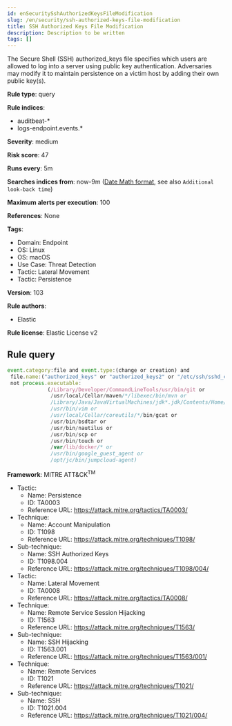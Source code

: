 ```yaml
---
id: enSecuritySshAuthorizedKeysFileModification
slug: /en/security/ssh-authorized-keys-file-modification
title: SSH Authorized Keys File Modification
description: Description to be written
tags: []
---
```


<div id="ssh-authorized-keys-file-modification"></div>

The Secure Shell (SSH) authorized_keys file specifies which users are allowed to log into a server using public key authentication. Adversaries may modify it to maintain persistence on a victim host by adding their own public key(s).

**Rule type**: query

**Rule indices**: 

* auditbeat-*
* logs-endpoint.events.*

**Severity**: medium

**Risk score**: 47

**Runs every**: 5m

**Searches indices from**: now-9m ([Date Math format](((ref))/common-options.html#date-math), see also <DocLink id="enSecurityRulesUiCreate" section="set-the-rules-schedule">`Additional look-back time`</DocLink>)

**Maximum alerts per execution**: 100

**References**: None

**Tags**: 

* Domain: Endpoint
* OS: Linux
* OS: macOS
* Use Case: Threat Detection
* Tactic: Lateral Movement
* Tactic: Persistence

**Version**: 103

**Rule authors**: 

* Elastic

**Rule license**: Elastic License v2

## Rule query

```js
event.category:file and event.type:(change or creation) and
 file.name:("authorized_keys" or "authorized_keys2" or "/etc/ssh/sshd_config" or "/root/.ssh") and
 not process.executable:
             (/Library/Developer/CommandLineTools/usr/bin/git or
              /usr/local/Cellar/maven/*/libexec/bin/mvn or
              /Library/Java/JavaVirtualMachines/jdk*.jdk/Contents/Home/bin/java or
              /usr/bin/vim or
              /usr/local/Cellar/coreutils/*/bin/gcat or
              /usr/bin/bsdtar or
              /usr/bin/nautilus or
              /usr/bin/scp or
              /usr/bin/touch or
              /var/lib/docker/* or
              /usr/bin/google_guest_agent or 
              /opt/jc/bin/jumpcloud-agent)

```

**Framework**: MITRE ATT&CK<sup>TM</sup>

* Tactic:
    * Name: Persistence
    * ID: TA0003
    * Reference URL: https://attack.mitre.org/tactics/TA0003/
* Technique:
    * Name: Account Manipulation
    * ID: T1098
    * Reference URL: https://attack.mitre.org/techniques/T1098/
* Sub-technique:
    * Name: SSH Authorized Keys
    * ID: T1098.004
    * Reference URL: https://attack.mitre.org/techniques/T1098/004/
* Tactic:
    * Name: Lateral Movement
    * ID: TA0008
    * Reference URL: https://attack.mitre.org/tactics/TA0008/
* Technique:
    * Name: Remote Service Session Hijacking
    * ID: T1563
    * Reference URL: https://attack.mitre.org/techniques/T1563/
* Sub-technique:
    * Name: SSH Hijacking
    * ID: T1563.001
    * Reference URL: https://attack.mitre.org/techniques/T1563/001/
* Technique:
    * Name: Remote Services
    * ID: T1021
    * Reference URL: https://attack.mitre.org/techniques/T1021/
* Sub-technique:
    * Name: SSH
    * ID: T1021.004
    * Reference URL: https://attack.mitre.org/techniques/T1021/004/

